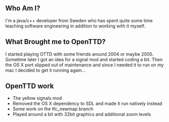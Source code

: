{{en/Archive/Community/Users/Infobox Developer|
realname=Emil Djupfeldt|
birthyear=1983|
codingspec=OSX, 32bpp, signals|
currentstat=Inactive|
website=https://www.linkedin.com/in/emil-djupfeldt-1b131a3|
}}

== Who Am I? ==
I'm a java/c++ developer from Sweden who has spent quite some time teaching software engineering in addition to working with it myself.

== What Brought me to OpenTTD? ==
I started playing OTTD with some friends around 2004 or maybe 2005. Sometime later I got an idea for a signal mod and started coding a bit. Then the OS X port slipped out of maintenance and since I needed it to run on my mac I decided to get it running again...

== OpenTTD work ==
* The yellow signals mod
* Removed the OS X dependency to SDL and made it run natively instead
* Some work on the tfc_newmap branch
* Played around a bit with 32bit graphics and additional zoom levels